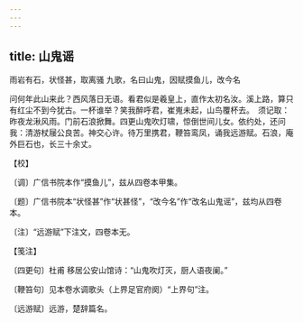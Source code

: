 ```yaml
---
---
---
```

title: 山鬼谣
---



雨岩有石，状怪甚，取离骚 九歌，名曰山鬼，因赋摸鱼儿，改今名





问何年此山来此？西风落日无语。看君似是羲皇上，直作太初名汝。溪上路，算只有红尘不到今犹古。一杯谁举？笑我醉呼君，崔嵬未起，山鸟覆杯去。　须记取：昨夜龙湫风雨。门前石浪掀舞。四更山鬼吹灯啸，惊倒世间儿女。依约处，还问我：清游杖屦公良苦。神交心许。待万里携君，鞭笞鸾凤，诵我远游赋。石浪，庵外巨石也，长三十余丈。





【校】


〔调〕广信书院本作“摸鱼儿”，兹从四卷本甲集。

〔题〕广信书院本“状怪甚”作“状甚怪”，“改今名”作“改名山鬼谣”，兹均从四卷本。

〔注〕“远游赋”下注文，四卷本无。





【笺注】


〔四更句〕杜甫 移居公安山馆诗：“山鬼吹灯灭，厨人语夜阑。”

〔鞭笞句〕见本卷水调歌头（上界足官府阕）“上界句”注。

〔远游赋〕远游，楚辞篇名。